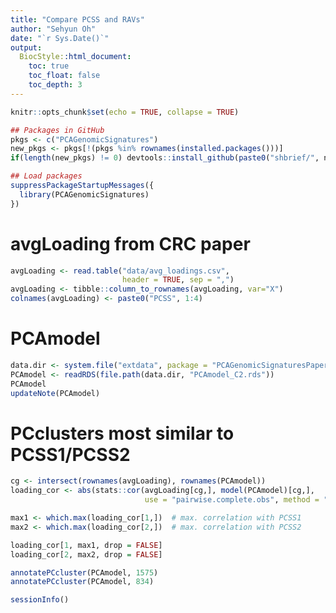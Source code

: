 ```yaml
---
title: "Compare PCSS and RAVs"
author: "Sehyun Oh"
date: "`r Sys.Date()`"
output:
  BiocStyle::html_document:
    toc: true
    toc_float: false
    toc_depth: 3
---
```


```r
knitr::opts_chunk$set(echo = TRUE, collapse = TRUE)
```

```r
## Packages in GitHub
pkgs <- c("PCAGenomicSignatures")
new_pkgs <- pkgs[!(pkgs %in% rownames(installed.packages()))]
if(length(new_pkgs) != 0) devtools::install_github(paste0("shbrief/", new_pkgs))

## Load packages
suppressPackageStartupMessages({
  library(PCAGenomicSignatures)
})
```

# avgLoading from CRC paper
```r
avgLoading <- read.table("data/avg_loadings.csv", 
                         header = TRUE, sep = ",")
avgLoading <- tibble::column_to_rownames(avgLoading, var="X")
colnames(avgLoading) <- paste0("PCSS", 1:4)
```

# PCAmodel
```r
data.dir <- system.file("extdata", package = "PCAGenomicSignaturesPaper")
PCAmodel <- readRDS(file.path(data.dir, "PCAmodel_C2.rds"))
PCAmodel
updateNote(PCAmodel)
```

# PCclusters most similar to PCSS1/PCSS2
```r
cg <- intersect(rownames(avgLoading), rownames(PCAmodel))
loading_cor <- abs(stats::cor(avgLoading[cg,], model(PCAmodel)[cg,], 
                              use = "pairwise.complete.obs", method = "pearson"))

max1 <- which.max(loading_cor[1,])  # max. correlation with PCSS1
max2 <- which.max(loading_cor[2,])  # max. correlation with PCSS2

loading_cor[1, max1, drop = FALSE]
loading_cor[2, max2, drop = FALSE]
```

```r
annotatePCcluster(PCAmodel, 1575)
annotatePCcluster(PCAmodel, 834)
```

```r
sessionInfo()
```

